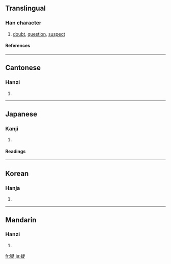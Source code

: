 ==Translingual==
===Han character===
{{Han char|rn=103|rad=疋|as=09|sn=14|four=2748<sub>1</sub>|canj=心大弓戈人 (PKNIO)}}
# [[doubt]], [[question]], [[suspect]]
====References====
{{Han ref|kx=0768.030|dkj=22007|dj=1178.080|hdz=42751.040|uh=7591|ud=30097|bh=BAC3|bd=47811}}

----
==Cantonese==
===Hanzi===
{{yue-hanzi|jyut=|y=yi4}}
# {{defn|Cantonese}}

----
==Japanese==
===Kanji===
{{ja-kanji|grade=6|rs=疋09}}
# {{defn|Japanese}} 
====Readings====
{{ja-readings|on=[[ぎ]] (gi), [[きょう]] (kyō)|kun=[[うたがう]] (utagau), [[うたがい]] (utagai), [[うたがわしい]] (utagawashii)|nanori=}}

----
==Korean==
===Hanja===
{{ko-hanja|hangeul=[[의]], [[응]]|eumhun=|rv=ui, eung|mr=ŭi, ŭng|y=uy, ung}}
# {{defn|Korean}}

----
==Mandarin==
===Hanzi===
{{cmn-hanzi|pin=[[nǐ]] ([[ni3]]), [[níng]] ([[ning2]]), [[yí]] ([[yi2]])|wg=ni<sup>3</sup>, ning<sup>2</sup>, i<sup>2</sup>}}
# {{defn|Mandarin}}

[[fr:疑]]
[[ja:疑]]